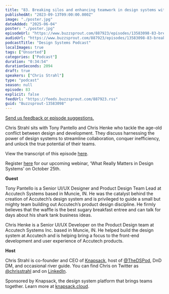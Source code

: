 ```yaml
---
title: "83. Breaking silos and enhancing teamwork in design systems with Tony Pantello and Chris Henke at Accutech"
publishedAt: "2023-09-13T09:00:00.000Z"
image: "./poster.jpg"
dateAdded: "2025-06-04"
poster: "./poster.jpg"
episodeUrl: "https://www.buzzsprout.com/887923/episodes/13583098-83-breaking-silos-and-enhancing-teamwork-in-design-systems-with-tony-pantello-and-chris-henke-at-accutech.mp3"
audioUrl: "https://www.buzzsprout.com/887923/episodes/13583098-83-breaking-silos-and-enhancing-teamwork-in-design-systems-with-tony-pantello-and-chris-henke-at-accutech.mp3"
podcastTitle: "Design Systems Podcast"
localImages: true
tags: ["Unsorted"]
categories: ["Podcast"]
duration: "0:34:54"
durationSeconds: 2094
draft: true
speakers: ["Chris Strahl"]
type: "podcast"
season: null
episode: 83
explicit: false
feedUrl: "https://feeds.buzzsprout.com/887923.rss"
guid: "Buzzsprout-13583098"
---
```

[Send us feedback or episode suggestions.](https://www.buzzsprout.com/twilio/text_messages/887923/open_sms)

Chris Strahl sits with Tony Pantello and Chris Henke who tackle the age-old conflict between design and development. They discuss harnessing the power of design systems to streamline collaboration, conquer inefficiency, and unlock the true potential of their teams.  

View the transcript of this episode [here](https://docs.google.com/document/d/1yHlMo7YufU9TjLAid-0Mucf1AOm6l5oU/edit).

Register [here](https://knapsack-cloud.zoom.us/webinar/register/WN_laqrUBmyRmSqxihk3MylOw#/registration) for our upcoming webinar, ‘What Really Matters in Design Systems’ on October 25th. 

**Guest**

Tony Pantello is a Senior UI/UX Designer and Product Design Team Lead at Accutech Systems based in Muncie, IN. He was the catalyst behind the creation of Accutech’s design system and is privileged to guide a small but mighty team building out Accutech’s product design discipline. He firmly believes that the waffle is the best sugary breakfast entree and can talk for days about his shark tank business ideas.

Chris Henke is a Senior UI/UX Developer on the Product Design team at Accutech Systems Inc. based in Muncie, IN. He helped build the design system at Accutech and is helping bring a focus to the front-end development and user experience of Accutech products.

**Host**

Chris Strahl is co-founder and CEO of [Knapsack](https://www.knapsack.cloud/), host of [@TheDSPod](https://twitter.com/thedspod), DnD DM, and occasional river guide. You can find Chris on Twitter as [@chrisstrahl](https://twitter.com/chrisstrahl) and on [LinkedIn](https://www.linkedin.com/in/chrisstrahl/).

Sponsored by Knapsack, the design system platform that brings teams together. Learn more at [knapsack.cloud](https://www.knapsack.cloud/?utm_source=podcast).
